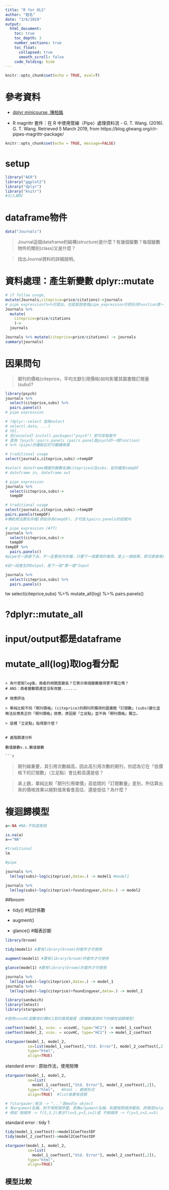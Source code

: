```yaml
---
title: "R for OLS"
author: "姓名"
date: "3/6/2019"
output: 
  html_document: 
    toc: true
    toc_depth: 3
    number_sections: true
    toc_float:
      collapsed: true
      smooth_scroll: false
    code_folding: hide
---
```


```r
knitr::opts_chunk$set(echo = TRUE, eval=T)
```

# 參考資料

  * [dplyr minicourse, 陳柏銘](https://bookdown.org/PoMingChen/Dplyr_minicourse/)
  
  * R magrittr 套件：在 R 中使用管線（Pipe）處理資料流 - G. T. Wang. (2016). G. T. Wang. Retrieved 5 March 2019, from https://blog.gtwang.org/r/r-pipes-magrittr-package/

```r
knitr::opts_chunk$set(echo = TRUE, message=FALSE)
```


# setup

```r
library("AER")
library("ggplot2")
library("dplyr")
library("knitr")
#引入資料
```


# dataframe物件


```r
data("Journals")
```


> Journal這個dataframe的結構(structure)是什麼？有幾個變數？每個變數物件的類別(class)又是什麼？

> 找出Journal資料的詳細說明。


# 資料處理：產生新變數 dplyr::mutate

```r
# if follow usage,
mutate(Journals,citeprice=price/citations)->journals
# pipe expression(%>%可提出，也就是說使用pipe_expression可把任何Function第一個Input(Journals)拿出放在前面),
Journals %>% 
  mutate(
    citeprice=price/citations
    )->
  journals
```

```r
Journals %>% mutate(citeprice=price/citations) -> journals
summary(journals)
```

# 因果問句

> 期刊的價格(citeprice，平均文獻引用價格)如何影響其圖書館訂閱量(subs)? 

```r
library(psych)
journals %>% 
  select(citeprice,subs) %>%
  pairs.panels()
# pipe expression

# ?dplyr::select 查詢select
# select(.data, ...)
# tbl.
# 在Console打 install.packages("psych") 即可安裝套件
# 查詢 ?psych::pairs.panels (pairs.panel是psych的一個function)
# %>% (pipe)的優點在於可繼續串接
```

```r
# traditional usage
select(journals,citeprice,subs)->tempDF

#select dateframe裡面的變數名稱citeprice以及subs，並存檔為tempDF
# dateframe in, dateframe out

# pipe expression
journals %>%
  select(citeprice,subs)->
  tempDF
```

```r
# traditional usage
select(journals,citeprice,subs)->tempDF
pairs.panels(tempDF)
#傳統用法要先存檔(例如存為tempDF)，才可放入pairs.panels的括號內
```

```r
# pipe expression (#77)
journals %>%
  select(citeprice,subs)->
  tempDF
tempDF %>%
  pairs.panels()
#pipe可一直接下去，不一定要另外存檔，只要下一個要用的東西，是上一個結果，即可直接串接

#前一段產生的Output，是下一段"第一個"Input
```

```r
journals %>% 
  select(citeprice,subs) %>%
  pairs.panels()
```

tw
  select(citeprice,subs) %>%
  mutate_all(log) %>%
  pairs.panels()

# ?dplyr::mutate_all
# input/output都是dataframe
# mutate_all(log)取log看分配
```

> 為什麼取log後，兩者的相關度變高？它表示兩個變數變得更不獨立嗎？
# ANS：兩者變數關連並沒有改變.......

# 效應評估

> 單純比較不同「期刊價格」(citeprice)的期刊所獨得的圖書館「訂閱數」(subs)變化並無法反應真正的「期刊價格」效應，原因是「立足點」並不與「期刊價格」獨立。

> 這裡「立足點」指得是什麼？


# 進階關連分析

數值變數v.s.數值變數

```r


```

> 期刊越重要，其引用次數越高，因此高引用次數的期刊，你認為它在「低價格下的訂閱數」（立足點）會比較高還是低？

> 承上題，單純比較「期刊引用單價」高低間的「訂閱數量」差別，所估算出來的價格效果以絕對值來看會高估、還是低估？為什麼？

# 複迴歸模型

```r
a<-NA #NA:不知道真相
```

```r
is.na(a)
a=="NA"
```

```r
#traditional
lm

#pipe

journals %>% 
  lm(log(subs)~log(citeprice),data=.) -> model1 #model1

journals %>%
  lm(log(subs)~log(citeprice)+foundingyear,data=.) -> model2
```

##broom

 * tidy() #估計係數
 
 * augment()
  
 * glance() #報表診斷

```r
library(broom)
```

```r
tidy(model1) #要有library(broom)的套件才可使用
```

```r
augment(model1) #要有library(broom)的套件才可使用
```

```r
glance(model1) #要有library(broom)的套件才可使用
```

```r
journals %>% 
  lm(log(subs)~log(citeprice),data=.) -> model_1
journals %>%
  lm(log(subs)~log(citeprice)+foundingyear,data=.) -> model_2

library(sandwich)
library(lmtest)
library(stargazer)

#使用vcovHC函數來計算HC1型的異質變異（即橫斷面資料下的線性迴歸模型）

coeftest(model_1, vcov. = vcovHC, type="HC1") -> model_1_coeftest
coeftest(model_2, vcov. = vcovHC, type="HC1") -> model_2_coeftest

stargazer(model_1, model_2, 
          se=list(model_1_coeftest[,"Std. Error"], model_2_coeftest[,2]),
          type="html",
          align=TRUE)
```          


standard error : 原始作法，使用矩陣
```r
stargazer(model_1, model_2, 
          se=list(
            model_1_coeftest[,"Std. Error"], model_2_coeftest[,2]),
          type="html",   #html : 網頁形式
          align=TRUE)  #list後要有括號  

# ?stargazer:用法 -> "..."丟modle object
# 有argument名稱，則不用照順序擺，若無argument名稱，則要按照順序擺放，詳情見help
# 例如 按順序 -> f(5,3,2)表示f(x=5,y=3,z=2)或 不按順序 -> f(y=3,z=2,x=5)
```

standard error : tidy 1
```r
tidy(model_1_coeftest)->model1CoeftestDF
tidy(model_2_coeftest)->model2CoeftestDF
```

```r
stargazer(model_1, model_2, 
          se=list(
            model_1_coeftest[,"Std. Error"], model_2_coeftest[,2]),
          type="html",
          align=TRUE)
```

## 模型比較

```r

```
